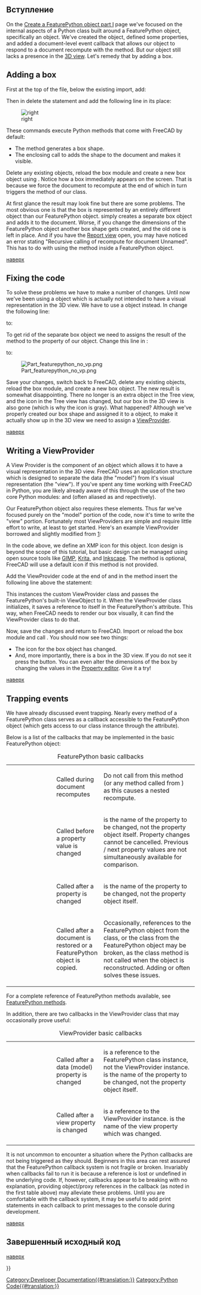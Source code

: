 <languages/>

{{Docnav/ru
|[[Create_a_FeaturePython_object_part_I/ru|Create a FeaturePython object part I]]
|
|IconL=
|IconR=
}}

{{TOCright}}

<span id="Introduction"></span>
==Вступление==

On the [[Create_a_FeaturePython_object_part_I|Create a FeaturePython object part I]] page we've focused on the internal aspects of a Python class built around a FeaturePython object, specifically an {{incode|App::FeaturePython}} object. We've created the object, defined some properties, and added a document-level event callback that allows our object to respond to a document recompute with the {{incode|execute()}} method. But our object still lacks a presence in the [[3D_view|3D view]]. Let's remedy that by adding a box.

==Adding a box==

First at the top of the {{FileName|box.py}} file, below the existing import, add:

{{Code|code=
import Part
}}

Then in {{incode|execute()}} delete the {{incode|print()}} statement and add the following line in its place:

{{Code|code=
Part.show(Part.makeBox(obj.Length, obj.Width, obj.Height))
}}

[[Image:App_featurepython_box.png | right]]

These commands execute Python methods that come with FreeCAD by default:
*The {{incode|Part.makeBox()}} method generates a box shape.
*The enclosing call to {{incode|Part.show()}} adds the shape to the document and makes it visible.

Delete any existing objects, reload the box module and create a new box object using {{incode|box.create()}}. Notice how a box immediately appears on the screen. That is because we force the document to recompute at the end of {{incode|box.create()}} which in turn triggers the {{incode|execute()}} method of our {{incode|box}} class.

At first glance the result may look fine but there are some problems. The most obvious one is that the box is represented by an entirely different object than our FeaturePython object. {{incode|Part.show()}} simply creates a separate box object and adds it to the document. Worse, if you change the dimensions of the FeaturePython object another box shape gets created, and the old one is left in place. And if you have the [[Report_view|Report view]] open, you may have noticed an error stating "Recursive calling of recompute for document Unnamed". This has to do with using the {{incode|Part.show()}} method inside a FeaturePython object.
{{clear}}

[[#top|наверх]]

==Fixing the code==

To solve these problems we have to make a number of changes. Until now we've been using a {{incode|App::FeaturePython}} object which is actually not intended to have a visual representation in the 3D view. We have to use a {{incode|Part::FeaturePython}} object instead. In {{incode|create()}} change the following line:

{{Code|code=
obj = App.ActiveDocument.addObject('App::FeaturePython', obj_name)
}}

to:

{{Code|code=
obj = App.ActiveDocument.addObject('Part::FeaturePython', obj_name)
}}

To get rid of the separate box object we need to assigns the result of the {{incode|makeBox()}} method to the {{incode|Shape}} property of our {{incode|Part::FeaturePython}} object. Change this line in {{incode|execute()}}:

{{Code|code=
Part.show(Part.makeBox(obj.Length, obj.Width, obj.Height))
}}

to:

{{Code|code=
obj.Shape = Part.makeBox(obj.Length, obj.Width, obj.Height)
}}

[[File:Part_featurepython_no_vp.png|right]]

Save your changes, switch back to FreeCAD, delete any existing objects, reload the box module, and create a new box object. The new result is somewhat disappointing. There no longer is an extra object in the Tree view, and the icon in the Tree view has changed, but our box in the 3D view is also gone (which is why the icon is gray). What happened? Although we've properly created our box shape and assigned it to a {{incode|Part::FeaturePython}} object, to make it actually show up in the 3D view we need to assign a [[Viewprovider|ViewProvider]].
{{clear}}

[[#top|наверх]]

==Writing a ViewProvider==

A View Provider is the component of an object which allows it to have a visual representation in the 3D view. FreeCAD uses an application structure which is designed to separate the data (the "model") from it's visual representation (the "view"). If you've spent any time working with FreeCAD in Python, you are likely already aware of this through the use of the two core Python modules: {{incode|FreeCAD}} and {{incode|FreeCADGui}} (often aliased as {{incode|App}} and {{incode|Gui}} repectively).

Our FeaturePython object also requires these elements. Thus far we've focused purely on the "model" portion of the code, now it's time to write the "view" portion. Fortunately most ViewProviders are simple and require little effort to write, at least to get started. Here's an example ViewProvider borrowed and slightly modified from [https://github.com/FreeCAD/FreeCAD/blob/master/src/Mod/TemplatePyMod/FeaturePython.py]:

{{Code|code=
class ViewProviderBox:

    def __init__(self, obj):
        """
        Set this object to the proxy object of the actual view provider
        """

        obj.Proxy = self

    def attach(self, obj):
        """
        Setup the scene sub-graph of the view provider, this method is mandatory
        """
        return

    def updateData(self, fp, prop):
        """
        If a property of the handled feature has changed we have the chance to handle this here
        """
        return

    def getDisplayModes(self,obj):
        """
        Return a list of display modes.
        """
        return []

    def getDefaultDisplayMode(self):
        """
        Return the name of the default display mode. It must be defined in getDisplayModes.
        """
        return "Shaded"

    def setDisplayMode(self,mode):
        """
        Map the display mode defined in attach with those defined in getDisplayModes.
        Since they have the same names nothing needs to be done.
        This method is optional.
        """
        return mode

    def onChanged(self, vp, prop):
        """
        Print the name of the property that has changed
        """

        App.Console.PrintMessage("Change property: " + str(prop) + "\n")

    def getIcon(self):
        """
        Return the icon in XMP format which will appear in the tree view. This method is optional and if not defined a default icon is shown.
        """

        return """
            /* XPM */
            static const char * ViewProviderBox_xpm[] = {
            "16 16 6 1",
            "    c None",
            ".   c #141010",
            "+   c #615BD2",
            "@   c #C39D55",
            "#   c #000000",
            "$   c #57C355",
            "        ........",
            "   ......++..+..",
            "   .@@@@.++..++.",
            "   .@@@@.++..++.",
            "   .@@  .++++++.",
            "  ..@@  .++..++.",
            "###@@@@ .++..++.",
            "##$.@@$#.++++++.",
            "#$#$.$$$........",
            "#$$#######      ",
            "#$$#$$$$$#      ",
            "#$$#$$$$$#      ",
            "#$$#$$$$$#      ",
            " #$#$$$$$#      ",
            "  ##$$$$$#      ",
            "   #######      "};
            """

    def dumps(self):
        """
        Called during document saving.
        """
        return None

    def loads(self,state):
        """
        Called during document restore.
        """
        return None
}}

In the code above, we define an XMP icon for this object. Icon design is beyond the scope of this tutorial, but basic design can be managed using open source tools like [https://www.gimp.org GIMP], [https://krita.org/en/ Krita], and [https://inkscape.org/ Inkscape]. The {{incode|getIcon()}} method is optional, FreeCAD will use a default icon if this method is not provided.

Add the ViewProvider code at the end of {{FileName|box.py}} and in the {{incode|create()}} method insert the following line above the {{incode|recompute()}} statement:

{{Code|code=
ViewProviderBox(obj.ViewObject)
}}

This instances the custom ViewProvider class and passes the FeaturePython's built-in ViewObject to it. When the ViewProvider class initializes, it saves a reference to itself in the FeaturePython's {{incode|ViewObject.Proxy}} attribute. This way, when FreeCAD needs to render our box visually, it can find the ViewProvider class to do that.

Now, save the changes and return to FreeCAD. Import or reload the box module and call {{incode|box.create()}}. You should now see two things:
*The icon for the box object has changed.
*And, more importantly, there is a box in the 3D view. If you do not see it press the {{Button|[[Image:Std_ViewFitAll.svg|16px]] [[Std_ViewFitAll|Std ViewFitAll]]}} button. You can even alter the dimensions of the box by changing the values in the [[Property_editor|Property editor]]. Give it a try!

[[#top|наверх]]

==Trapping events==

We have already discussed event trapping. Nearly every method of a FeaturePython class serves as a callback accessible to the FeaturePython object (which gets access to our class instance through the {{incode|Proxy}} attribute).

Below is a list of the callbacks that may be implemented in the basic FeaturePython object:

{| class="wikitable" cellpadding="5px" width="100%"
|+ FeaturePython basic callbacks
|style="width:25%" | {{incode|execute(self, obj)}}
|style="width:25%" | Called during document recomputes
|style="width:50%" | Do not call {{incode|recompute()}} from this method (or any method called from {{incode|execute()}}) as this causes a nested recompute.
|-
| {{incode|onBeforeChange(self, obj, prop)}}
| Called before a property value is changed
| {{incode|prop}} is the name of the property to be changed, not the property object itself. Property changes cannot be cancelled.  Previous / next property values are not simultaneously available for comparison.
|-
| {{incode|onChanged(self, obj, prop)}}
| Called after a property is changed
| {{incode|prop}} is the name of the property to be changed, not the property object itself.
|-
| {{Incode|onDocumentRestored(self, obj)}}
| Called after a document is restored or a FeaturePython object is copied.
| Occasionally, references to the FeaturePython object from the class, or the class from the FeaturePython object may be broken, as the class {{incode|__init__()}} method is not called when the object is reconstructed. Adding {{incode|self.Object <nowiki>=</nowiki> obj}} or {{incode|obj.Proxy <nowiki>=</nowiki> self}} often solves these issues.
|}

For a complete reference of FeaturePython methods available, see [[FeaturePython_methods|FeaturePython methods]].

In addition, there are two callbacks in the ViewProvider class that may occasionally prove useful:

{| class="wikitable" cellpadding="5px" width="100%"
|+ ViewProvider basic callbacks
|-
|style="width:25%" | {{incode|updateData(self, obj, prop)}}
|style="width:25%" | Called after a data (model) property is changed
|style="width:50%" | {{incode|obj}} is a reference to the FeaturePython class instance, not the ViewProvider instance.  {{incode|prop}} is the name of the property to be changed, not the property object itself.
|-
| {{incode|onChanged(self, vobj, prop)}}
| Called after a view property is changed
| {{incode|vobj}} is a reference to the ViewProvider instance.  {{incode|prop}} is the name of the view property which was changed.
|}

It is not uncommon to encounter a situation where the Python callbacks are not being triggered as they should. Beginners in this area can rest assured that the FeaturePython callback system is not fragile or broken. Invariably when callbacks fail to run it is because a reference is lost or undefined in the underlying code. If, however, callbacks appear to be breaking with no explanation, providing object/proxy references in the {{incode|onDocumentRestored()}} callback (as noted in the first table above) may alleviate these problems. Until you are comfortable with the callback system, it may be useful to add print statements in each callback to print messages to the console during development.

[[#top|наверх]]

<span id="Complete_code"></span>
==Завершенный исходный код==

{{Code|code=
import FreeCAD as App
import Part

def create(obj_name):
    """
    Object creation method
    """

    obj = App.ActiveDocument.addObject('Part::FeaturePython', obj_name)

    box(obj)

    ViewProviderBox(obj.ViewObject)

    App.ActiveDocument.recompute()

    return obj

class box():

    def __init__(self, obj):
        """
        Default constructor
        """

        self.Type = 'box'

        obj.Proxy = self

        obj.addProperty('App::PropertyString', 'Description', 'Base', 'Box description').Description = ""
        obj.addProperty('App::PropertyLength', 'Length', 'Dimensions', 'Box length').Length = 10.0
        obj.addProperty('App::PropertyLength', 'Width', 'Dimensions', 'Box width').Width = '10 mm'
        obj.addProperty('App::PropertyLength', 'Height', 'Dimensions', 'Box height').Height = '1 cm'

    def execute(self, obj):
        """
        Called on document recompute
        """

        obj.Shape = Part.makeBox(obj.Length, obj.Width, obj.Height)

class ViewProviderBox:

    def __init__(self, obj):
        """
        Set this object to the proxy object of the actual view provider
        """

        obj.Proxy = self

    def attach(self, obj):
        """
        Setup the scene sub-graph of the view provider, this method is mandatory
        """
        return

    def updateData(self, fp, prop):
        """
        If a property of the handled feature has changed we have the chance to handle this here
        """
        return

    def getDisplayModes(self,obj):
        """
        Return a list of display modes.
        """
        return []

    def getDefaultDisplayMode(self):
        """
        Return the name of the default display mode. It must be defined in getDisplayModes.
        """
        return "Shaded"

    def setDisplayMode(self,mode):
        """
        Map the display mode defined in attach with those defined in getDisplayModes.
        Since they have the same names nothing needs to be done.
        This method is optional.
        """
        return mode

    def onChanged(self, vp, prop):
        """
        Print the name of the property that has changed
        """

        App.Console.PrintMessage("Change property: " + str(prop) + "\n")

    def getIcon(self):
        """
        Return the icon in XMP format which will appear in the tree view. This method is optional and if not defined a default icon is shown.
        """

        return """
            /* XPM */
            static const char * ViewProviderBox_xpm[] = {
            "16 16 6 1",
            "    c None",
            ".   c #141010",
            "+   c #615BD2",
            "@   c #C39D55",
            "#   c #000000",
            "$   c #57C355",
            "        ........",
            "   ......++..+..",
            "   .@@@@.++..++.",
            "   .@@@@.++..++.",
            "   .@@  .++++++.",
            "  ..@@  .++..++.",
            "###@@@@ .++..++.",
            "##$.@@$#.++++++.",
            "#$#$.$$$........",
            "#$$#######      ",
            "#$$#$$$$$#      ",
            "#$$#$$$$$#      ",
            "#$$#$$$$$#      ",
            " #$#$$$$$#      ",
            "  ##$$$$$#      ",
            "   #######      "};
            """

    def dumps(self):
        """
        Called during document saving.
        """
        return None

    def loads(self,state):
        """
        Called during document restore.
        """
        return None
}}

[[#top|наверх]]

{{Docnav/ru
|[[Create_a_FeaturePython_object_part_I/ru|Create a FeaturePython object part I]]
|
|IconL=
|IconR=
}}

{{Powerdocnavi{{#translation:}}}}
[[Category:Developer Documentation{{#translation:}}]]
[[Category:Python Code{{#translation:}}]]
{{clear}}